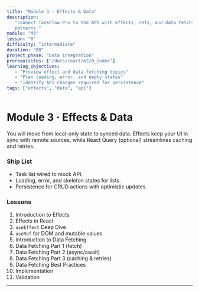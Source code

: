 ```yaml
---
title: "Module 3 · Effects & Data"
description:
   "Connect TaskFlow Pro to the API with effects, refs, and data fetching
   patterns."
module: "M3"
lesson: "0"
difficulty: "intermediate"
duration: "80"
project_phase: "Data integration"
prerequisites: ["/docs/react/m2/0_index"]
learning_objectives:
   - "Preview effect and data-fetching topics"
   - "Plan loading, error, and empty states"
   - "Identify API changes required for persistence"
tags: ["effects", "data", "api"]
---
```


# Module 3 · Effects & Data

You will move from local-only state to synced data. Effects keep your UI in sync
with remote sources, while React Query (optional) streamlines caching and
retries.

### Ship List

-  Task list wired to mock API.
-  Loading, error, and skeleton states for lists.
-  Persistence for CRUD actions with optimistic updates.

### Lessons

1. Introduction to Effects
2. Effects in React
3. `useEffect` Deep Dive
4. `useRef` for DOM and mutable values
5. Introduction to Data Fetching
6. Data Fetching Part 1 (fetch)
7. Data Fetching Part 2 (async/await)
8. Data Fetching Part 3 (caching & retries)
9. Data Fetching Best Practices
10.   Implementation
11.   Validation

---

